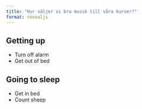 ---
title: "Hur väljer vi bra musik till våra kurser?"
format: revealjs
---

## Getting up

- Turn off alarm
- Get out of bed

## Going to sleep

- Get in bed
- Count sheep